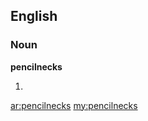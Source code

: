 ==English==

===Noun===
'''pencilnecks'''

# {{plural of|[[pencilneck]]}}

[[ar:pencilnecks]]
[[my:pencilnecks]]